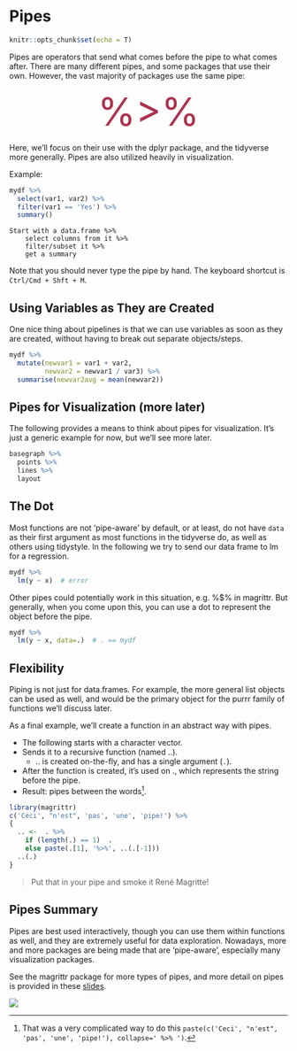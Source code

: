 # Pipes

```r
knitr::opts_chunk$set(echo = T)
```



Pipes are operators that send what comes before the pipe to what comes after. There are many different pipes, and some packages that use their own. However, the vast majority of packages use the same pipe:

<div style="text-align:center;font-variant:small-caps; font-size:500%; color:#990024CC">%>%</div>


Here, we'll focus on their use with the <span class="pack">dplyr</span> package, and the tidyverse more generally. Pipes are also utilized heavily in visualization.

Example:

```r
mydf %>% 
  select(var1, var2) %>% 
  filter(var1 == 'Yes') %>% 
  summary()
```

```
Start with a data.frame %>% 
    select columns from it %>% 
    filter/subset it %>% 
    get a summary
```

Note that you should never type the pipe by hand.  The keyboard shortcut is `Ctrl/Cmd + Shft + M`.


## Using Variables as They are Created

One nice thing about pipelines is that we can use variables as soon as they are created, without having to break out separate objects/steps.

```r
mydf %>%
  mutate(newvar1 = var1 + var2,
         newvar2 = newvar1 / var3) %>%
  summarise(newvar2avg = mean(newvar2))
```


## Pipes for Visualization (more later)

The following provides a means to think about pipes for visualization. It's just a generic example for now, but we'll see more later.

```r
basegraph %>% 
  points %>%
  lines %>%
  layout
```


## The Dot

Most functions are not 'pipe-aware' by default, or at least, do not have `data` as their first argument as most functions in the tidyverse do, as well as others using tidystyle. In the following we try to send our data frame to <span class="func">lm</span> for a regression.

```r
mydf %>% 
  lm(y ~ x)  # error
```

Other pipes could potentially work in this situation, e.g. <span class="func">%$%</span> in <span class="pack">magrittr</span>. But generally, when you come upon this, you can use a dot to represent the object before the pipe.

```r
mydf %>% 
  lm(y ~ x, data=.)  # . == mydf
```


## Flexibility

Piping is not just for <span class="objclass">data.frames</span>. For example, the more general <span class="objclass">list</span> objects can be used as well, and would be the primary object for the <span class="pack">purrr</span> family of functions we'll discuss later.

As a final example, we'll create a function in an abstract way with pipes.

- The following starts with a character vector.
- Sends it to a recursive function (named <span class="func">..</span>).
    - <span class="func">..</span> is created on-the-fly, and has a single argument (`.`).
- After the function is created, it's used on ., which represents the string before the pipe.
- Result: pipes between the words[^collapse].

```r
library(magrittr)
c('Ceci', "n'est", 'pas', 'une', 'pipe!') %>%
{
  .. <-  . %>%
    if (length(.) == 1)  .
    else paste(.[1], '%>%', ..(.[-1]))
  ..(.)
} 
```

> Put that in your pipe and smoke it René Magritte!




## Pipes Summary

Pipes are best used interactively, though you can use them within functions as well, and they are extremely useful for data exploration.  Nowadays, more and more packages are being made that are 'pipe-aware', especially many visualization packages.



<div class='note'>
See the <span class="pack">magrittr</span> package for more types of pipes, and more detail on pipes is provided in these [slides](https://m-clark.github.io/workshops/dplyr/mainSlides.html).

<img class='img-note' src="img/R.ico" style="display:block; margin: 0 auto;"> 
</div>



[^collapse]: That was a very complicated way to do this `paste(c('Ceci', "n'est", 'pas', 'une', 'pipe!'), collapse=' %>% ')`.